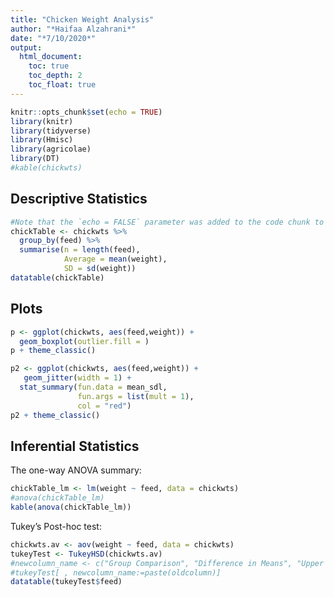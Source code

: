 ```yaml
---
title: "Chicken Weight Analysis"
author: "*Haifaa Alzahrani*"
date: "*7/10/2020*"
output:
  html_document:
    toc: true
    toc_depth: 2
    toc_float: true
---
```


```r
knitr::opts_chunk$set(echo = TRUE)
library(knitr)
library(tidyverse)
library(Hmisc)
library(agricolae)
library(DT)
#kable(chickwts)
```

## Descriptive Statistics

```r
#Note that the `echo = FALSE` parameter was added to the code chunk to prevent printing of the R code that generated the plot. and message=FALSE to prevent displaying console's messages.
chickTable <- chickwts %>%  
  group_by(feed) %>%
  summarise(n = length(feed),
            Average = mean(weight),
            SD = sd(weight))
datatable(chickTable)
```

## Plots

```r
p <- ggplot(chickwts, aes(feed,weight)) +
  geom_boxplot(outlier.fill = )
p + theme_classic()
```


```r
p2 <- ggplot(chickwts, aes(feed,weight)) +
   geom_jitter(width = 1) +
  stat_summary(fun.data = mean_sdl, 
               fun.args = list(mult = 1), 
               col = "red") 
p2 + theme_classic()
```

## Inferential Statistics
The one-way ANOVA summary:

```r
chickTable_lm <- lm(weight ~ feed, data = chickwts)
#anova(chickTable_lm)
kable(anova(chickTable_lm))
```
Tukey’s Post-hoc test:

```r
chickwts.av <- aov(weight ~ feed, data = chickwts)
tukeyTest <- TukeyHSD(chickwts.av)
#newcolumn_name <- c("Group Comparison", "Difference in Means", "Upper 95% CI", "Lower 95% Cl", "Adjusted p-value")
#tukeyTest[ , newcolumn_name:=paste(oldcolumn)]
datatable(tukeyTest$feed)
```



